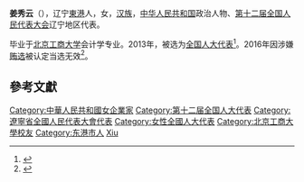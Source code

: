'''姜秀云'''（{{bd|1968年||}}），辽宁[[東港區|東港]]人，女，[[汉族|汉族]]，[[中华人民共和国|中华人民共和国]]政治人物、[[第十二届全国人民代表大会|第十二届全国人民代表大会]]辽宁地区代表。

毕业于[[北京工商大学|北京工商大学]]会计学专业。2013年，被选为[[全国人大代表|全国人大代表]]<ref>{{cite news|title=全国人大代表信息-姜秀云|url=http://210.82.31.1:8084/delegate/viewDelegate.action?dbid=120431|accessdate=2013-03-28|newspaper=全国人大网|deadurl=yes|archiveurl=https://web.archive.org/web/20160305224435/http://www.npc.gov.cn/delegate/viewDelegate.action?dbid=120431|archivedate=2016-03-05}}</ref>。2016年因涉嫌[[辽宁拉票贿选案|贿选]]被认定当选无效<ref>{{cite web|url=http://news.xinhuanet.com/politics/2016-09/13/c_1119560872.htm|title=受权发布:全国人民代表大会常务委员会公告 〔十二届〕第二十一号|author=|agency=新华网|publisher=|accessdate=2016-09-13|date=2016-09-13|archive-date=2016-09-13|archive-url=https://web.archive.org/web/20160913125353/http://news.xinhuanet.com/politics/2016-09/13/c_1119560872.htm|dead-url=no}}</ref>。

==參考文獻==
{{reflist}}
{{中国政治人物小作品}}
{{DEFAULTSORT:Jiang姜}}
[[Category:中華人民共和國女企業家|Category:中華人民共和國女企業家]]
[[Category:第十二届全国人大代表|Category:第十二届全国人大代表]]
[[Category:遼寧省全國人民代表大會代表|Category:遼寧省全國人民代表大會代表]]
[[Category:女性全國人大代表|Category:女性全國人大代表]]
[[Category:北京工商大學校友|Category:北京工商大學校友]]
[[Category:东港市人|Category:东港市人]]
[[Category:姜姓|Xiu]]